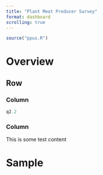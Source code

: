 ```yaml
---
title: "Plant Meat Producer Survey"
format: dashboard
scrolling: true
---
```


```r
source("ppus.R")
```

# Overview

## Row

### Column
```r
q2.2
```

### Column

This is some test content

# Sample


